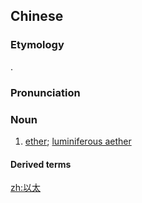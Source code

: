 ==Chinese==
{{zh-forms}}
{{zh-wp}}

===Etymology===
{{bor|zh|en|ether}}.

===Pronunciation===
{{zh-pron
|m=yǐtài
|c=ji5 taai3
|h=pfs=yî-thai
|mn=Í-thài
|cat=n
}}

===Noun===
{{zh-noun}}

# {{lb|zh|ancient|_|philosophy}} [[ether]]; [[luminiferous aether]]

====Derived terms====
{{zh-der|以太網}}

[[zh:以太]]